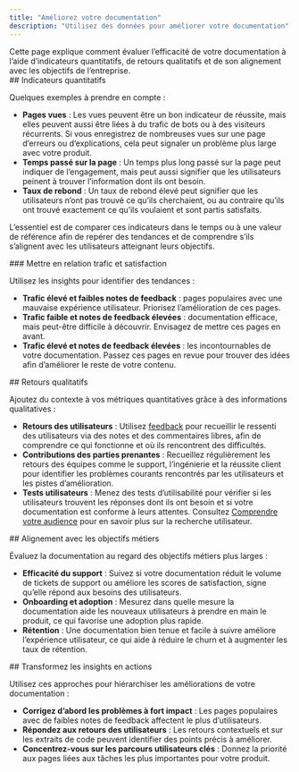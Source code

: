 ```yaml
---
title: "Améliorez votre documentation"
description: "Utilisez des données pour améliorer votre documentation"
---
```


<Tip>
  Cette page explique comment évaluer l’efficacité de votre documentation à l’aide d’indicateurs quantitatifs, de retours qualitatifs et de son alignement avec les objectifs de l’entreprise.
</Tip>

<div id="quantitative-metrics">
  ## Indicateurs quantitatifs
</div>

Quelques exemples à prendre en compte :

* **Pages vues** : Les vues peuvent être un bon indicateur de réussite, mais elles peuvent aussi être liées à du trafic de bots ou à des visiteurs récurrents. Si vous enregistrez de nombreuses vues sur une page d’erreurs ou d’explications, cela peut signaler un problème plus large avec votre produit.
* **Temps passé sur la page** : Un temps plus long passé sur la page peut indiquer de l’engagement, mais peut aussi signifier que les utilisateurs peinent à trouver l’information dont ils ont besoin.
* **Taux de rebond** : Un taux de rebond élevé peut signifier que les utilisateurs n’ont pas trouvé ce qu’ils cherchaient, ou au contraire qu’ils ont trouvé exactement ce qu’ils voulaient et sont partis satisfaits.

L’essentiel est de comparer ces indicateurs dans le temps ou à une valeur de référence afin de repérer des tendances et de comprendre s’ils s’alignent avec les utilisateurs atteignant leurs objectifs.

<div id="correlate-traffic-and-satisfaction">
  ### Mettre en relation trafic et satisfaction
</div>

Utilisez les insights pour identifier des tendances :

* **Trafic élevé et faibles notes de feedback** : pages populaires avec une mauvaise expérience utilisateur. Priorisez l’amélioration de ces pages.
* **Trafic faible et notes de feedback élevées** : documentation efficace, mais peut-être difficile à découvrir. Envisagez de mettre ces pages en avant.
* **Trafic élevé et notes de feedback élevées** : les incontournables de votre documentation. Passez ces pages en revue pour trouver des idées afin d’améliorer le reste de votre contenu.

<div id="qualitative-feedback">
  ## Retours qualitatifs
</div>

Ajoutez du contexte à vos métriques quantitatives grâce à des informations qualitatives :

* **Retours des utilisateurs** : Utilisez [feedback](/fr/insights/feedback) pour recueillir le ressenti des utilisateurs via des notes et des commentaires libres, afin de comprendre ce qui fonctionne et où ils rencontrent des difficultés.
* **Contributions des parties prenantes** : Recueillez régulièrement les retours des équipes comme le support, l’ingénierie et la réussite client pour identifier les problèmes courants rencontrés par les utilisateurs et les pistes d’amélioration.
* **Tests utilisateurs** : Menez des tests d’utilisabilité pour vérifier si les utilisateurs trouvent les réponses dont ils ont besoin et si votre documentation est conforme à leurs attentes. Consultez [Comprendre votre audience](/fr/guides/understand-your-audience) pour en savoir plus sur la recherche utilisateur.

<div id="business-alignment">
  ## Alignement avec les objectifs métiers
</div>

Évaluez la documentation au regard des objectifs métiers plus larges :

* **Efficacité du support** : Suivez si votre documentation réduit le volume de tickets de support ou améliore les scores de satisfaction, signe qu’elle répond aux besoins des utilisateurs.
* **Onboarding et adoption** : Mesurez dans quelle mesure la documentation aide les nouveaux utilisateurs à prendre en main le produit, ce qui favorise une adoption plus rapide.
* **Rétention** : Une documentation bien tenue et facile à suivre améliore l’expérience utilisateur, ce qui aide à réduire le churn et à augmenter les taux de rétention.

<div id="put-insights-into-action">
  ## Transformez les insights en actions
</div>

Utilisez ces approches pour hiérarchiser les améliorations de votre documentation :

* **Corrigez d’abord les problèmes à fort impact** : Les pages populaires avec de faibles notes de feedback affectent le plus d’utilisateurs.
* **Répondez aux retours des utilisateurs** : Les retours contextuels et sur les extraits de code peuvent identifier des points précis à améliorer.
* **Concentrez-vous sur les parcours utilisateurs clés** : Donnez la priorité aux pages liées aux tâches les plus importantes pour votre produit.